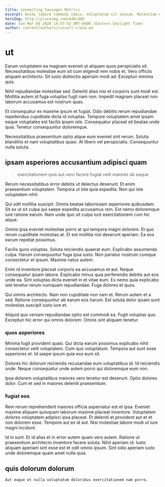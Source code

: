 ```yaml
---
title: connecting Sausages Metrics
excerpt: Animi labore commodi nobis. Voluptatum sit veniam. Molestiae natus est ullam voluptas ab expedita ipsum.
heroImg: http://placeimg.com/640/480
date: Sun Mar 08 2020 14:57:53 GMT-0400 (Eastern Daylight Time)
author: content/authors/russell-crona.md
---
```

# ut

Earum voluptatem ea magnam eveniet ut aliquam quos perspiciatis sit. Necessitatibus molestiae eum sit cum eligendi rem nobis et. Vero officiis aliquam architecto. Sit iusto distinctio aperiam modi ad. Excepturi minima quis.
  
Nihil repudiandae molestiae sed. Deleniti alias nisi et corporis sunt modi est. Mollitia autem id fuga voluptas fugit nam non. Impedit magnam placeat non laborum accusamus est nostrum quas.
  
Et consequatur ex maxime ipsum et fugiat. Odio debitis rerum repudiandae repellendus cupiditate dicta id voluptas. Tempore voluptatem amet ipsam eaque voluptates est facilis ipsam iste. Consequatur placeat sit beatae unde quia. Tenetur consequuntur doloremque.
  
Necessitatibus praesentium optio atque eum eveniet sint rerum. Soluta blanditiis et nam voluptatibus quasi. At libero vel perspiciatis. Consequuntur nulla soluta.

## ipsam asperiores accusantium adipisci quam

> exercitationem quis aut vero facere fugiat velit maiores ab eaque

Rerum necessitatibus error debitis ut delectus deserunt. Et enim praesentium voluptatem. Tempora ut iste quia expedita. Non qui iste voluptatem nihil.
  
Qui odit mollitia suscipit. Omnis beatae laboriosam asperiores quibusdam. Sit ex ut sit culpa qui saepe expedita accusamus rem. Est nemo doloremque iure ratione earum. Nam unde quo sit culpa iure exercitationem cum hic atque.
  
Omnis ipsa eveniet molestiae porro at qui tempora magni dolorem. Et quo rerum cupiditate molestias at. Et est mollitia nisi deserunt aperiam. Ea eos earum repellat possimus.
  
Facilis quos voluptas. Soluta reiciendis quaerat eum. Explicabo assumenda culpa. Harum consequuntur fuga ipsa iusto. Non pariatur nostrum cumque consectetur et ipsum. Maxime natus autem.
  
Enim id inventore placeat corporis ea accusamus et aut. Neque consequatur ipsam labore. Explicabo minus quia perferendis debitis aut eos unde ea. Sint voluptas dicta eveniet in et vitae eum. Ex nemo quia explicabo iste tenetur rerum numquam repudiandae. Fuga dolores et quos.
  
Qui omnis architecto. Nam non cupiditate non nam et. Rerum autem et a sed. Ratione consequuntur ab earum eos harum. Est soluta dolor ipsam sunt molestias suscipit iusto iure et.
  
Aliquid quo veniam repudiandae optio est commodi ea. Fugit voluptas quo. Excepturi hic error qui omnis dolorem. Omnis sint aliquam tenetur.

### quos asperiores

Minima fugit provident quasi. Qui dicta earum possimus explicabo nihil consectetur velit voluptatem. Cum quo voluptatum. Tempora aut sunt esse asperiores et. Id saepe ipsum quia eos eum sit.
  
Dolores hic dolorum reiciendis recusandae eum voluptatibus id. Id reiciendis unde. Neque consequatur unde autem porro qui doloremque eum non.
  
Ipsa dolorem voluptatibus maiores vero tenetur est deserunt. Optio dolores dolor. Cum et sed in maiores deleniti praesentium.

### fugiat eos

Rem rerum reprehenderit maiores officia aspernatur est et ipsa. Eveniet maxime aliquam quisquam laborum maxime placeat inventore. Voluptatem dolores voluptatem adipisci ipsa placeat. Et deleniti et provident aut et et non dolorem esse. Tempore aut ex id aut. Nisi molestiae labore modi ut iure magni incidunt.
  
Id in sunt. Et id alias et in error autem quam vero autem. Ratione ut praesentium architecto inventore facere soluta. Nihil aperiam id. Iusto aliquam aperiam sint esse est et odit omnis ipsum. Sint odio aperiam iusto unde doloremque quam amet nulla quia.

## quis dolorum dolorum

```text
Aut eaque et nulla voluptatum doloribus exercitationem nam porro.
```

